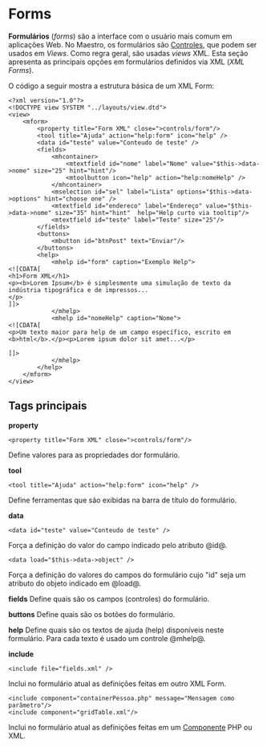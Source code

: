 <text xml:space="preserve">
= Forms =
'''Formulários''' (''forms'') são a interface com o usuário mais comum em aplicações Web. No Maestro, os formulários são [[>view/controles|Controles]], que podem ser usados em ''Views''. Como regra geral, são usadas ''views'' XML. Esta seção apresenta as principais opções em formulários definidos via XML (''XML Forms'').

O código a seguir mostra a estrutura básica de um XML Form:

<pre lang="xml">
<?xml version="1.0"?>
<!DOCTYPE view SYSTEM "../layouts/view.dtd">
<view>
    <mform>
        <property title="Form XML" close=">controls/form"/>
        <tool title="Ajuda" action="help:form" icon="help" />
        <data id="teste" value="Conteudo de teste" />
        <fields>
            <mhcontainer>
                <mtextfield id="nome" label="Nome" value="$this->data->nome" size="25" hint="hint"/>
                <mtoolbutton icon="help" action="help:nomeHelp" />
            </mhcontainer>
            <mselection id="sel" label="Lista" options="$this->data->options" hint="choose one" />
            <mtextfield id="endereco" label="Endereço" value="$this->data->nome" size="35" hint="hint"  help="Help curto via tooltip"/>
            <mtextfield id="teste" label="Teste" size="25"/>
        </fields>
        <buttons>
            <mbutton id="btnPost" text="Enviar"/>
        </buttons>
        <help>
            <mhelp id="form" caption="Exemplo Help">
<![CDATA[
<h1>Form XML</h1>
<p><b>Lorem Ipsum</b> é simplesmente uma simulação de texto da indústria tipográfica e de impressos...
</p>
]]>
            </mhelp>
            <mhelp id="nomeHelp" caption="Nome">
<![CDATA[
<p>Um texto maior para help de um campo específico, escrito em <b>html</b>.</p><p>Lorem ipsum dolor sit amet...</p>

]]>
            </mhelp>
        </help>
    </mform>
</view>
</pre>

==Tags principais==


<b>property</b>
<pre lang="xml"><property title="Form XML" close=">controls/form"/>
</pre>Define valores para as propriedades dor formulário.

<b>tool</b>
<pre lang="xml"><tool title="Ajuda" action="help:form" icon="help" />
</pre>Define ferramentas que são exibidas na barra de título do formulário. 

<b>data</b>
<pre lang="xml"><data id="teste" value="Conteudo de teste" />
</pre>Força a definição do valor do campo indicado pelo atributo @id@.

<pre lang="xml"><data load="$this->data->object" />
</pre>Força a definição do valores do campos do formulário cujo "id" seja um atributo do objeto indicado em @load@.

<b>fields</b>
Define quais são os campos (controles) do formulário.

<b>buttons</b>
Define quais são os botões do formulário.

<b>help</b>
Define quais são os textos de ajuda (help) disponíveis neste formulário. Para cada texto é usado um controle @mhelp@. 

<b>include</b>
<pre lang="xml"><include file="fields.xml" />
</pre>Inclui no formulário atual as definições feitas em outro XML Form.
<pre lang="xml">
<include component="containerPessoa.php" message="Mensagem como parâmetro"/>
<include component="gridTable.xml"/>
</pre>Inclui no formulário atual as definições feitas em um [[>view/componentes|Componente]] PHP ou XML.

</text>